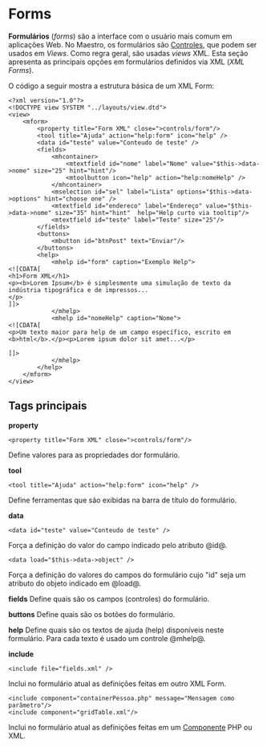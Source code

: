 <text xml:space="preserve">
= Forms =
'''Formulários''' (''forms'') são a interface com o usuário mais comum em aplicações Web. No Maestro, os formulários são [[>view/controles|Controles]], que podem ser usados em ''Views''. Como regra geral, são usadas ''views'' XML. Esta seção apresenta as principais opções em formulários definidos via XML (''XML Forms'').

O código a seguir mostra a estrutura básica de um XML Form:

<pre lang="xml">
<?xml version="1.0"?>
<!DOCTYPE view SYSTEM "../layouts/view.dtd">
<view>
    <mform>
        <property title="Form XML" close=">controls/form"/>
        <tool title="Ajuda" action="help:form" icon="help" />
        <data id="teste" value="Conteudo de teste" />
        <fields>
            <mhcontainer>
                <mtextfield id="nome" label="Nome" value="$this->data->nome" size="25" hint="hint"/>
                <mtoolbutton icon="help" action="help:nomeHelp" />
            </mhcontainer>
            <mselection id="sel" label="Lista" options="$this->data->options" hint="choose one" />
            <mtextfield id="endereco" label="Endereço" value="$this->data->nome" size="35" hint="hint"  help="Help curto via tooltip"/>
            <mtextfield id="teste" label="Teste" size="25"/>
        </fields>
        <buttons>
            <mbutton id="btnPost" text="Enviar"/>
        </buttons>
        <help>
            <mhelp id="form" caption="Exemplo Help">
<![CDATA[
<h1>Form XML</h1>
<p><b>Lorem Ipsum</b> é simplesmente uma simulação de texto da indústria tipográfica e de impressos...
</p>
]]>
            </mhelp>
            <mhelp id="nomeHelp" caption="Nome">
<![CDATA[
<p>Um texto maior para help de um campo específico, escrito em <b>html</b>.</p><p>Lorem ipsum dolor sit amet...</p>

]]>
            </mhelp>
        </help>
    </mform>
</view>
</pre>

==Tags principais==


<b>property</b>
<pre lang="xml"><property title="Form XML" close=">controls/form"/>
</pre>Define valores para as propriedades dor formulário.

<b>tool</b>
<pre lang="xml"><tool title="Ajuda" action="help:form" icon="help" />
</pre>Define ferramentas que são exibidas na barra de título do formulário. 

<b>data</b>
<pre lang="xml"><data id="teste" value="Conteudo de teste" />
</pre>Força a definição do valor do campo indicado pelo atributo @id@.

<pre lang="xml"><data load="$this->data->object" />
</pre>Força a definição do valores do campos do formulário cujo "id" seja um atributo do objeto indicado em @load@.

<b>fields</b>
Define quais são os campos (controles) do formulário.

<b>buttons</b>
Define quais são os botões do formulário.

<b>help</b>
Define quais são os textos de ajuda (help) disponíveis neste formulário. Para cada texto é usado um controle @mhelp@. 

<b>include</b>
<pre lang="xml"><include file="fields.xml" />
</pre>Inclui no formulário atual as definições feitas em outro XML Form.
<pre lang="xml">
<include component="containerPessoa.php" message="Mensagem como parâmetro"/>
<include component="gridTable.xml"/>
</pre>Inclui no formulário atual as definições feitas em um [[>view/componentes|Componente]] PHP ou XML.

</text>